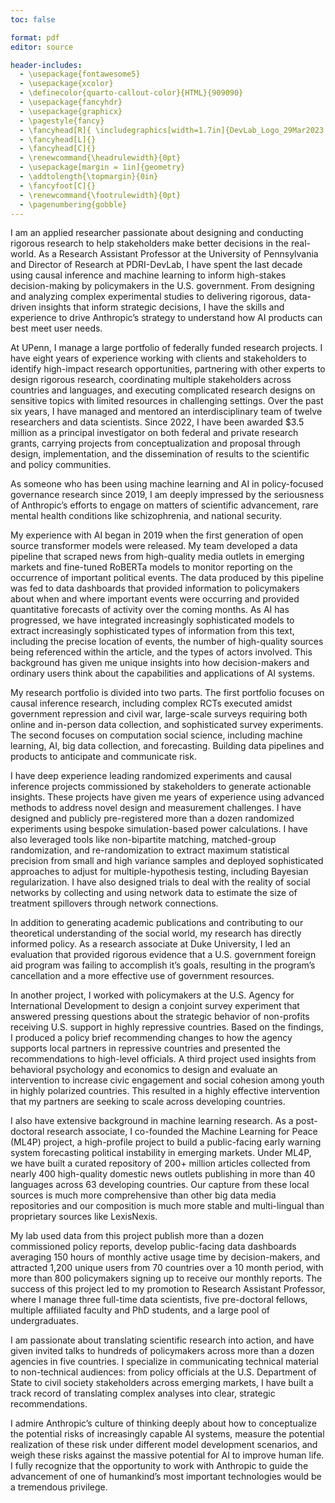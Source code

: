 ```yaml
---
toc: false

format: pdf
editor: source

header-includes:
  - \usepackage{fontawesome5}
  - \usepackage{xcolor}
  - \definecolor{quarto-callout-color}{HTML}{909090}
  - \usepackage{fancyhdr}
  - \usepackage{graphicx}
  - \pagestyle{fancy}
  - \fancyhead[R]{ \includegraphics[width=1.7in]{DevLab_Logo_29Mar2023.png}}
  - \fancyhead[L]{}
  - \fancyhead[C]{}
  - \renewcommand{\headrulewidth}{0pt}
  - \usepackage[margin = 1in]{geometry} 
  - \addtolength{\topmargin}{0in}
  - \fancyfoot[C]{}
  - \renewcommand{\footrulewidth}{0pt}
  - \pagenumbering{gobble}
---
```


\begin{flushleft}
Jeremy Springman, PhD\\
Director of Research, PDRI-DevLab\\
Research Assistant Professor\\
University of Pennsylvania\\
\url{jrspringman.github.io}
\end{flushleft}

I am an applied researcher passionate about designing and conducting rigorous research to help stakeholders make better decisions in the real-world. As a Research Assistant Professor at the University of Pennsylvania and Director of Research at PDRI-DevLab, I have spent the last decade using causal inference and machine learning to inform high-stakes decision-making by policymakers in the U.S. government. From designing and analyzing complex experimental studies to delivering rigorous, data-driven insights that inform strategic decisions, I have the skills and experience to drive Anthropic's strategy to understand how AI products can best meet user needs. 

<!-- Partner with other teams -->
At UPenn, I manage a large portfolio of federally funded research projects. I have eight years of experience working with clients and stakeholders to identify high-impact research opportunities, partnering with other experts to design rigorous research, coordinating multiple stakeholders across countries and languages, and executing complicated research designs on sensitive topics with limited resources in challenging settings. Over the past six years, I have managed and mentored an interdisciplinary team of twelve researchers and data scientists. Since 2022, I have been awarded \$3.5 million as a principal investigator on both federal and private research grants, carrying projects from conceptualization and proposal through design, implementation, and the dissemination of results to the scientific and policy communities. 

As someone who has been using machine learning and AI in policy-focused governance research since 2019, I am deeply impressed by the seriousness of Anthropic’s efforts to engage on matters of scientific advancement, rare mental health conditions like schizophrenia, and national security.

My experience with AI began in 2019 when the first generation of open source transformer models were released. My team developed a data pipeline that scraped news from high-quality media outlets in emerging markets and fine-tuned RoBERTa models to monitor reporting on the occurrence of important political events. The data produced by this pipeline was fed to data dashboards that provided information to policymakers about when and where important events were occurring and provided quantitative forecasts of activity over the coming months. As AI has progressed, we have integrated increasingly sophisticated models to extract increasingly sophisticated types of information from this text, including the precise location of events, the number of high-quality sources being referenced within the article, and the types of actors involved. This background has given me unique insights into how decision-makers and ordinary users think about the capabilities and applications of AI systems.

My research portfolio is divided into two parts. The first portfolio focuses on causal inference research, including complex RCTs executed amidst government repression and civil war, large-scale surveys requiring both online and in-person data collection, and sophisticated survey experiments. The second focuses on computation social science, including machine learning, AI, big data collection, and forecasting. Building data pipelines and products to anticipate and communicate risk.

I have deep experience leading randomized experiments and causal inference projects commissioned by stakeholders to generate actionable insights. These projects have given me years of experience using advanced methods to address novel design and measurement challenges. I have designed and publicly pre-registered more than a dozen randomized experiments using bespoke simulation-based power calculations. I have also leveraged tools like non-bipartite matching, matched-group randomization, and re-randomization to extract maximum statistical precision from small and high variance samples and deployed sophisticated approaches to adjust for multiple-hypothesis testing, including Bayesian regularization. I have also designed trials to deal with the reality of social networks by collecting and using network data to estimate the size of treatment spillovers through network connections.

In addition to generating academic publications and contributing to our theoretical understanding of the social world, my research has directly informed policy. As a research associate at Duke University, I led an evaluation that provided rigorous evidence that a U.S. government foreign aid program was failing to accomplish it's goals, resulting in the program's cancellation and a more effective use of government resources. 

In another project, I worked with policymakers at the U.S. Agency for International Development to design a conjoint survey experiment that answered pressing questions about the strategic behavior of non-profits receiving U.S. support in highly repressive countries. Based on the findings, I produced a policy brief recommending changes to how the agency supports local partners in repressive countries and presented the recommendations to high-level officials. A third project used insights from behavioral psychology and economics to design and evaluate an intervention to increase civic engagement and social cohesion among youth in highly polarized countries. This resulted in a highly effective intervention that my partners are seeking to scale across developing countries.

I also have extensive background in machine learning research. As a post-doctoral research associate, I co-founded the Machine Learning for Peace (ML4P) project, a high-profile project to build a public-facing early warning system forecasting political instability in emerging markets. Under ML4P, we have built a curated repository of 200+ million articles collected from nearly 400 high-quality domestic news outlets publishing in more than 40 languages across 63 developing countries. Our capture from these local sources is much more comprehensive than other big data media repositories and our composition is much more stable and multi-lingual than proprietary sources like LexisNexis. 

My lab used data from this project publish more than a dozen commissioned policy reports, develop public-facing data dashboards averaging 150 hours of monthly active usage time by decision-makers, and attracted 1,200 unique users from 70 countries over a 10 month period, with more than 800 policymakers signing up to receive our monthly reports. The success of this project led to my promotion to Research Assistant Professor, where I manage three full-time data scientists, five pre-doctoral fellows, multiple affiliated faculty and PhD students, and a large pool of undergraduates. 

I am passionate about translating scientific research into action, and have given invited talks to hundreds of policymakers across more than a dozen agencies in five countries. I specialize in communicating technical material to non-technical audiences: from policy officials at the U.S. Department of State to civil society stakeholders across emerging markets, I have built a track record of translating complex analyses into clear, strategic recommendations. 

<!-- I have deep technical proficiency in statistical programming (R and Python), document preparation and visualization (markdown, Quarto, and Shiny), version control (git, GitHub, and renv), programming online surveys (Javascript and html), and have managed teams using high-performance computing environments, NoSQL document-stage databases, and core machine learning Python libraries (scikit-learn, XGBoost, LightGBM, PyTorch, Optuna). I'm excited to deploy these skills in the technology sector, where analytics can inform decisions at an even faster pace. -->

<!-- Working at a university has also given the opportunity to teach and mentor students at the undergraduate and graduate level. My academic career has taught me the importance of mentorship, and I plan to continue fostering data science best practices by guiding junior colleagues and building a collaborative culture that values creativity and rigor.  -->

I admire Anthropic’s culture of thinking deeply about how to conceptualize the potential risks of increasingly capable AI systems, measure the potential realization of these risk under different model development scenarios, and weigh these risks against the massive potential for AI to improve human life. I fully recognize that the opportunity to work with Anthropic to guide the advancement of one of humankind's most important technologies would be a tremendous privilege.  
